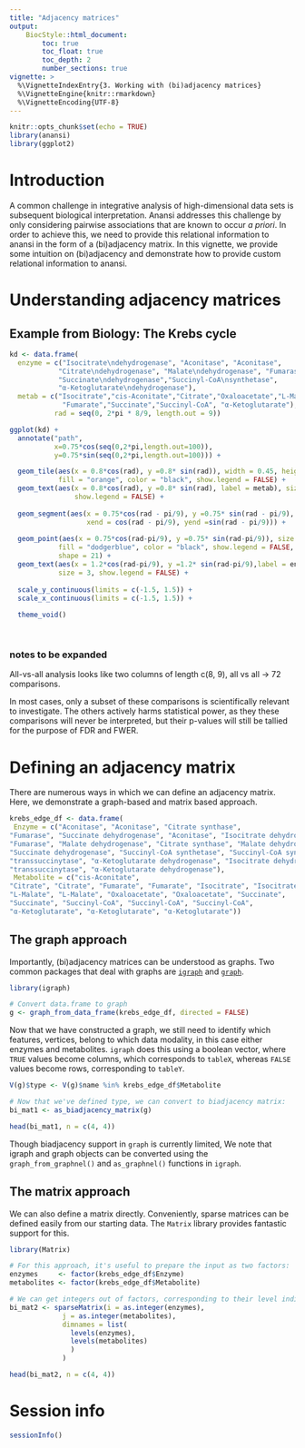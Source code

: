 ```yaml
---
title: "Adjacency matrices"
output:
    BiocStyle::html_document:
        toc: true
        toc_float: true
        toc_depth: 2
        number_sections: true
vignette: >
  %\VignetteIndexEntry{3. Working with (bi)adjacency matrices}
  %\VignetteEngine{knitr::rmarkdown}
  %\VignetteEncoding{UTF-8}
---
```


```r
knitr::opts_chunk$set(echo = TRUE)
library(anansi)
library(ggplot2)
```

# Introduction
A common challenge in integrative analysis of high-dimensional data sets is 
subsequent biological interpretation. Anansi addresses this challenge by only 
considering pairwise associations that are known to occur *a priori*. In order
to achieve this, we need to provide this relational information to anansi in the
form of a (bi)adjacency matrix. In this vignette, we provide some intuition on 
(bi)adjacency and demonstrate how to provide custom relational information to 
anansi. 

# Understanding adjacency matrices

## Example from Biology: The Krebs cycle


```r

kd <- data.frame(
  enzyme = c("Isocitrate\ndehydrogenase", "Aconitase", "Aconitase",  
            "Citrate\ndehydrogenase", "Malate\ndehydrogenase", "Fumarase",  
            "Succinate\ndehydrogenase","Succinyl-CoA\nsynthetase",
            "α-Ketoglutarate\ndehydrogenase"), 
  metab = c("Isocitrate","cis-Aconitate","Citrate","Oxaloacetate","L-Malate",
             "Fumarate","Succinate","Succinyl-CoA", "α-Ketoglutarate"),
           rad = seq(0, 2*pi * 8/9, length.out = 9)) 

ggplot(kd) + 
  annotate("path",
           x=0.75*cos(seq(0,2*pi,length.out=100)),
           y=0.75*sin(seq(0,2*pi,length.out=100))) +

  geom_tile(aes(x = 0.8*cos(rad), y =0.8* sin(rad)), width = 0.45, height = 0.15, 
            fill = "orange", color = "black", show.legend = FALSE) + 
  geom_text(aes(x = 0.8*cos(rad), y =0.8* sin(rad), label = metab), size = 3,
                show.legend = FALSE) + 
  
  geom_segment(aes(x = 0.75*cos(rad - pi/9), y =0.75* sin(rad - pi/9), 
                   xend = cos(rad - pi/9), yend =sin(rad - pi/9))) +
  
  geom_point(aes(x = 0.75*cos(rad-pi/9), y =0.75* sin(rad-pi/9)), size = 3, 
            fill = "dodgerblue", color = "black", show.legend = FALSE, 
            shape = 21) + 
  geom_text(aes(x = 1.2*cos(rad-pi/9), y =1.2* sin(rad-pi/9),label = enzyme), 
            size = 3, show.legend = FALSE) + 
  
  scale_y_continuous(limits = c(-1.5, 1.5)) +
  scale_x_continuous(limits = c(-1.5, 1.5)) +
  
  theme_void()

  

```

### notes to be expanded
All-vs-all analysis looks like two columns of length c(8, 9), all vs all -> 72 
comparisons. 

In most cases, only a subset of these comparisons is scientifically relevant to
investigate. The others actively harms statistical power, as they these 
comparisons will never be interpreted, but their p-values will still be tallied 
for the purpose of FDR and FWER. 


# Defining an adjacency matrix
There are numerous ways in which we can define an adjacency matrix. Here, we 
demonstrate a graph-based and matrix based approach.

```r
krebs_edge_df <- data.frame(
 Enzyme = c("Aconitase", "Aconitase", "Citrate synthase", 
"Fumarase", "Succinate dehydrogenase", "Aconitase", "Isocitrate dehydrogenase", 
"Fumarase", "Malate dehydrogenase", "Citrate synthase", "Malate dehydrogenase", 
"Succinate dehydrogenase", "Succinyl-CoA synthetase", "Succinyl-CoA synthetase", 
"transsuccinytase", "α-Ketoglutarate dehydrogenase", "Isocitrate dehydrogenase", 
"transsuccinytase", "α-Ketoglutarate dehydrogenase"), 
 Metabolite = c("cis-Aconitate", 
"Citrate", "Citrate", "Fumarate", "Fumarate", "Isocitrate", "Isocitrate", 
"L-Malate", "L-Malate", "Oxaloacetate", "Oxaloacetate", "Succinate", 
"Succinate", "Succinyl-CoA", "Succinyl-CoA", "Succinyl-CoA", 
"α-Ketoglutarate", "α-Ketoglutarate", "α-Ketoglutarate"))
```

## The graph approach
Importantly, (bi)adjacency matrices can be understood as graphs. Two common 
packages that deal with graphs are [`igraph`](https://r.igraph.org/) and [`graph`](https://bioconductor.org/packages/graph/). 
```r
library(igraph)

# Convert data.frame to graph
g <- graph_from_data_frame(krebs_edge_df, directed = FALSE)

```

Now that we have constructed a graph, we still need to identify which features, 
vertices, belong to which data modality, in this case either enzymes and 
metabolites. `igraph` does this using a boolean vector, where `TRUE` values 
become columns, which corresponds to `tableX`, whereas `FALSE` values become 
rows, corresponding to `tableY`.

```r
V(g)$type <- V(g)$name %in% krebs_edge_df$Metabolite

# Now that we've defined type, we can convert to biadjacency matrix: 
bi_mat1 <- as_biadjacency_matrix(g)

head(bi_mat1, n = c(4, 4))
```
Though biadjacency support in `graph` is currently limited, We note that igraph 
and graph objects can be converted using the `graph_from_graphnel()` and 
`as_graphnel()` functions in `igraph`.

## The matrix approach
We can also define a matrix directly. Conveniently, sparse matrices can be 
defined easily from our starting data. The `Matrix` library provides fantastic 
support for this.
```r
library(Matrix)

# For this approach, it's useful to prepare the input as two factors:
enzymes     <- factor(krebs_edge_df$Enzyme)
metabolites <- factor(krebs_edge_df$Metabolite)

# We can get integers out of factors, corresponding to their level indices 
bi_mat2 <- sparseMatrix(i = as.integer(enzymes), 
             j = as.integer(metabolites), 
             dimnames = list(
               levels(enzymes),
               levels(metabolites)
               )
             )

head(bi_mat2, n = c(4, 4))

```

# Session info

```r
sessionInfo()
```
